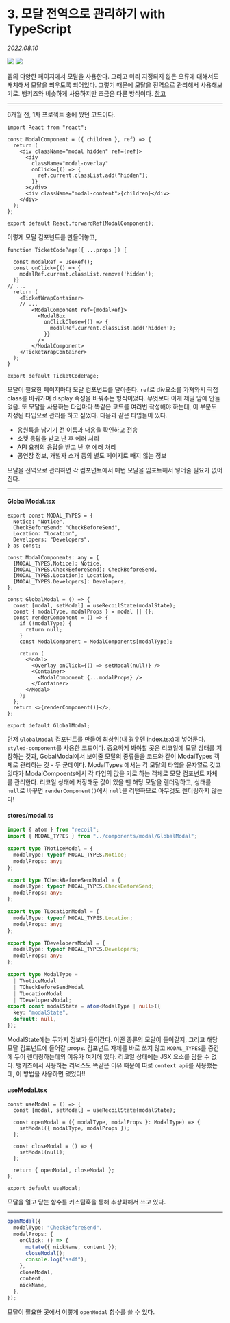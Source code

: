 
# 3. 모달 전역으로 관리하기 with TypeScript

_2022.08.10_

![](https://img1.daumcdn.net/thumb/R1280x0/?scode=mtistory2&fname=https%3A%2F%2Fblog.kakaocdn.net%2Fdn%2FbGD0WG%2FbtrJANQdLQm%2F5I6hI0qjKuyI9Y4E6ROkcK%2Fimg.png)
![](https://img1.daumcdn.net/thumb/R1280x0/?scode=mtistory2&fname=https%3A%2F%2Fblog.kakaocdn.net%2Fdn%2FbhTNFL%2FbtrJwYyZmoD%2FKtc7ZuZu0qiw8Gd5seuaAK%2Fimg.png)

앱의 다양한 페이지에서 모달을 사용한다. 그리고 미리 지정되지 않은 오류에 대해서도 캐치해서 모달을 띄우도록 되어있다. 그렇기 때문에 모달을 전역으로 관리해서 사용해보기로. 뱅키즈와 비슷하게 사용하지만 조금은 다른 방식이다. [참고](https://opensource.com/article/21/5/global-modals-react)

---

6개월 전, 1차 프로젝트 중에 짰던 코드이다.

```tsx
import React from "react";

const ModalComponent = ({ children }, ref) => {
  return (
    <div className="modal hidden" ref={ref}>
      <div
        className="modal-overlay"
        onClick={() => {
          ref.current.classList.add("hidden");
        }}
      ></div>
      <div className="modal-content">{children}</div>
    </div>
  );
};

export default React.forwardRef(ModalComponent);
```

이렇게 모달 컴포넌트를 만들어놓고,

```tsx
function TicketCodePage({ ...props }) {

  const modalRef = useRef();
  const onClick={() => {
    modalRef.current.classList.remove('hidden');
  }}
// ...
  return (
    <TicketWrapContainer>
    // ...
        <ModalComponent ref={modalRef}>
          <ModalBox
            onClickClose={() => {
              modalRef.current.classList.add('hidden');
            }}
          />
        </ModalComponent>
    </TicketWrapContainer>
  );
}

export default TicketCodePage;
```

모달이 필요한 페이지마다 모달 컴포넌트를 달아준다. `ref`로 div요소를 가져와서 직접 class를 바꿔가며 display 속성을 바꿔주는 형식이었다. 무엇보다 이게 제일 맘에 안들었음. 또 모달을 사용하는 타입마다 똑같은 코드를 여러번 작성해야 하는데, 이 부분도 지정된 타입으로 관리를 하고 싶었다. 다음과 같은 타입들이 있다.

- 응원톡을 남기기 전 이름과 내용을 확인하고 전송
- 소켓 응답을 받고 난 후 에러 처리
- API 요청의 응답을 받고 난 후 에러 처리
- 공연장 정보, 개발자 소개 등의 별도 페이지로 빼지 않는 정보

모달을 전역으로 관리하면 각 컴포넌트에서 매번 모달을 임포트해서 넣어줄 필요가 없어진다.

---

#### GlobalModal.tsx

```tsx
export const MODAL_TYPES = {
  Notice: "Notice",
  CheckBeforeSend: "CheckBeforeSend",
  Location: "Location",
  Developers: "Developers",
} as const;

const ModalComponents: any = {
  [MODAL_TYPES.Notice]: Notice,
  [MODAL_TYPES.CheckBeforeSend]: CheckBeforeSend,
  [MODAL_TYPES.Location]: Location,
  [MODAL_TYPES.Developers]: Developers,
};

const GlobalModal = () => {
  const [modal, setModal] = useRecoilState(modalState);
  const { modalType, modalProps } = modal || {};
  const renderComponent = () => {
    if (!modalType) {
      return null;
    }
    const ModalComponent = ModalComponents[modalType];

    return (
      <Modal>
        <Overlay onClick={() => setModal(null)} />
        <Container>
          <ModalComponent {...modalProps} />
        </Container>
      </Modal>
    );
  };
  return <>{renderComponent()}</>;
};

export default GlobalModal;
```

먼저 `GlobalModal` 컴포넌트를 만들어 최상위\(내 경우엔 index.tsx)에 넣어둔다. `styled-component`를 사용한 코드이다. 중요하게 봐야할 곳은 리코일에 모달 상태를 저장하는 것과, GobalModal에서 보여줄 모달의 종류들을 코드와 같이 ModalTypes 객체로 관리하는 것 - 두 군데이다. ModalTypes 에서는 각 모달의 타입을 문자열로 갖고 있다가 ModalCompoents에서 각 타입의 값을 키로 하는 객체로 모달 컴포넌트 자체를 관리한다. 리코일 상태에 저장해둔 값이 있을 땐 해당 모달을 렌더링하고, 상태를 `null`로 바꾸면 `renderComponent()`에서 `null`을 리턴하므로 아무것도 렌더링하지 않는다!

#### stores/modal.ts

```ts
import { atom } from "recoil";
import { MODAL_TYPES } from "../components/modal/GlobalModal";

export type TNoticeModal = {
  modalType: typeof MODAL_TYPES.Notice;
  modalProps: any;
};

export type TCheckBeforeSendModal = {
  modalType: typeof MODAL_TYPES.CheckBeforeSend;
  modalProps: any;
};

export type TLocationModal = {
  modalType: typeof MODAL_TYPES.Location;
  modalProps: any;
};

export type TDevelopersModal = {
  modalType: typeof MODAL_TYPES.Developers;
  modalProps: any;
};

export type ModalType =
  | TNoticeModal
  | TCheckBeforeSendModal
  | TLocationModal
  | TDevelopersModal;
export const modalState = atom<ModalType | null>({
  key: "modalState",
  default: null,
});
```

ModalState에는 두가지 정보가 들어간다. 어떤 종류의 모달이 들어갈지, 그리고 해당 모달 컴포넌트에 들어갈 props. 컴포넌트 자체를 바로 쓰지 않고 `MODAL_TYPES`를 중간에 두어 렌더링하는데의 이유가 여기에 있다. 리코일 상태에는 JSX 요소를 담을 수 없다. 뱅키즈에서 사용하는 리덕스도 똑같은 이유 때문에 따로 `context api`를 사용했는데, 이 방법을 사용하면 됐었다!!

#### useModal.tsx

```tsx
const useModal = () => {
  const [modal, setModal] = useRecoilState(modalState);

  const openModal = ({ modalType, modalProps }: ModalType) => {
    setModal({ modalType, modalProps });
  };

  const closeModal = () => {
    setModal(null);
  };

  return { openModal, closeModal };
};

export default useModal;
```

모달을 열고 닫는 함수를 커스텀훅을 통해 추상화해서 쓰고 있다.

---

```ts
openModal({
  modalType: "CheckBeforeSend",
  modalProps: {
    onClick: () => {
      mutate({ nickName, content });
      closeModal();
      console.log("asdf");
    },
    closeModal,
    content,
    nickName,
  },
});
```

모달이 필요한 곳에서 이렇게 `openModal` 함수를 쓸 수 있다.
